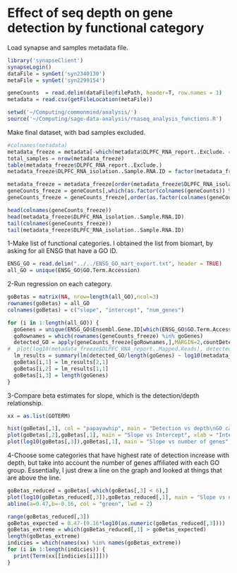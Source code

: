 Effect of seq depth on gene detection by functional category
========================================================

Load synapse and samples metadata file.
```r
library('synapseClient')
synapseLogin()
dataFile = synGet('syn2340130')
metaFile = synGet('syn2299154')
```

```r
geneCounts  = read.delim(dataFile@filePath, header=T, row.names = 1)
metadata = read.csv(getFileLocation(metaFile))
```

```r
setwd('~/Computing/commonmind/analysis/')
source('~/Computing/sage-data-analysis/rnaseq_analysis_functions.R')
```

Make final dataset, with bad samples excluded. 
```r
#colnames(metadata)
metadata_freeze = metadata[-which(metadata$DLPFC_RNA_report..Exclude. == 1),]
total_samples = nrow(metadata_freeze)
table(metadata_freeze$DLPFC_RNA_report..Exclude.)
metadata_freeze$DLPFC_RNA_isolation..Sample.RNA.ID = factor(metadata_freeze$DLPFC_RNA_isolation..Sample.RNA.ID)

metadata_freeze = metadata_freeze[order(metadata_freeze$DLPFC_RNA_isolation..Sample.RNA.ID),]
geneCounts_freeze = geneCounts[,which(as.factor(colnames(geneCounts)) %in% metadata_freeze$DLPFC_RNA_isolation..Sample.RNA.ID)]
geneCounts_freeze = geneCounts_freeze[,order(as.factor(colnames(geneCounts_freeze)))]

head(colnames(geneCounts_freeze))
head(metadata_freeze$DLPFC_RNA_isolation..Sample.RNA.ID)
tail(colnames(geneCounts_freeze))
tail(metadata_freeze$DLPFC_RNA_isolation..Sample.RNA.ID)
```


1-Make list of functional categories. I obtained the list from biomart, by asking for all ENSG that have a GO ID.
```r
ENSG_GO = read.delim("../../ENSG_GO_mart_export.txt", header = TRUE)
all_GO = unique(ENSG_GO$GO.Term.Accession)

```

2-Run regression on each category.
```r
goBetas = matrix(NA, nrow=length(all_GO),ncol=3)
rownames(goBetas) = all_GO
colnames(goBetas) = c("slope", "intercept", "num_genes")

for (i in 1:length(all_GO)) {
  goGenes = unique(ENSG_GO$Ensembl.Gene.ID[which(ENSG_GO$GO.Term.Accession == all_GO[i])])
  goRownames = which(rownames(geneCounts_freeze) %in% goGenes)
  detected_GO = apply(geneCounts_freeze[goRownames,],MARGIN=2,countDetected)
#  plot(log10(metadata_freeze$DLPFC_RNA_report..Mapped.Reads), detected_GO/length(goGenes), ylim = range(0,1))
  lm_results = summary(lm(detected_GO/length(goGenes) ~ log10(metadata_freeze$DLPFC_RNA_report..Mapped.Reads)))$coefficients
  goBetas[i,1] = lm_results[2,1]
  goBetas[i,2] = lm_results[1,1]
  goBetas[i,3] = length(goGenes)
}
```

3-Compare beta estimates for slope, which is the detection/depth relationship.
```r
xx = as.list(GOTERM)

hist(goBetas[,1], col = "papayawhip", main = "Detection vs depth\nGO categories", xlab = "regression slope estimate")
plot(goBetas[,2],goBetas[,1], main = "Slope vs Intercept", xlab = "Intercept", ylab = "Slope")
plot(log10(goBetas[,3]),goBetas[,1], main = "Slope vs number of genes", xlab = "number of genes", ylab = "Slope")
```

4-Choose some categories that have highest rate of detection increase with depth, but take into account the number of genes affiliated with each GO group. Essentially, I just drew a line on the graph and looked at things that are above the line.
```r
goBetas_reduced = goBetas[-which(goBetas[,3] < 6),]
plot(log10(goBetas_reduced[,3]),goBetas_reduced[,1], main = "Slope vs number of genes", xlab = "log10(number of genes)", ylab = "Slope")
abline(a=0.47,b=-0.16, col = "green", lwd = 2)

range(goBetas_reduced[,3])
goBetas_expected = 0.47-(0.16*log10(as.numeric(goBetas_reduced[,3])))
goBetas_extreme = which(goBetas_reduced[,1] > goBetas_expected)
length(goBetas_extreme)
indicies = which(names(xx) %in% names(goBetas_extreme))
for (i in 1:length(indicies)) {
  print(Term(xx[[indicies[i]]]))
}
```